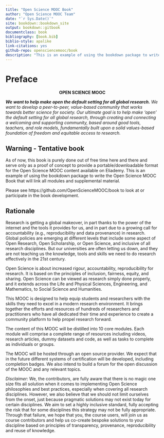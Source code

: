 ```yaml
--- 
title: "Open Science MOOC Book"
author: "Open Science MOOC Team"
date: "`r Sys.Date()`"
site: bookdown::bookdown_site
output: bookdown::gitbook
documentclass: book
bibliography: [book.bib]
biblio-style: apalike
link-citations: yes
github-repo: opensciencemooc/book
description: "This is an example of using the bookdown package to write the Open Science MOOC Book that will link all modules and supplemental material."
---
```


# Preface {-}

<center> **OPEN SCIENCE MOOC** </center>

***We want to help make open the default setting for all global research.*** *We want to develop a peer-to-peer, value-based community that works towards better science for society. Our ultimate goal is to help make ‘open’ the default setting for all global research, through creating and connecting a welcoming and supporting community, based around good tools, teachers, and role models, fundamentally built upon a solid values-based foundation of freedom and equitable access to research.*


## Warning - Tentative book {-}
As of now, this book is purely done out of free time here and there and serve only as a proof of concept to provide a portable/downloadable format for the Open Science MOOC content available on Eliademy. This is an example of using the bookdown package to write the Open Science MOOC Book that will link all modules and supplemental material.

Please see https://github.com/OpenScienceMOOC/book to look at or participate in the book development.

## Rationale {-}
Research is getting a global makeover, in part thanks to the power of the internet and the tools it provides for us, and in part due to a growing call for accountability (e.g., reproducibility and data provenance) in research. Global policies are emerging at different levels that include some aspect of Open Research, Open Scholarship, or Open Science, and inclusive of all research disciplines. But our universities are often letting us down, and they are not teaching us the knowledge, tools and skills we need to do research effectively in the 21st century.

Open Science is about increased rigour, accountability, reproducibility for research. It is based on the principles of inclusion, fairness, equity, and sharing. Open Science can be viewed as research simply done properly, and it extends across the Life and Physical Sciences, Engineering, and Mathematics, to Social Science and Humanities.

This MOOC is designed to help equip students and researchers with the skills they need to excel in a modern research environment. It brings together the efforts and resources of hundreds of researchers and practitioners who have all dedicated their time and experience to create a community platform to help propel research forward.

The content of this MOOC will be distilled into 10 core modules. Each module will comprise a complete range of resources including videos, research articles, dummy datasets and code, as well as tasks to complete as individuals or groups.

The MOOC will be hosted through an open source provider. We expect that in the future different systems of certification will be developed, including completion badges. We also intend to build a forum for the open discussion of the MOOC and any relevant topics.

*Disclaimer:* We, the contributors, are fully aware that there is no magic one size fits all solution when it comes to implementing Open Science philosophies and best practices, especially when covering all research disciplines. However, we also believe that we should not limit ourselves from the onset, just because pragmatic solutions may not exist today for certain disciplines. We aim to set a highly inclusive standard, fully accepting the risk that for some disciplines this strategy may not be fully appropriate. Through that failure, we hope that you, the course users, will join us as course contributors and help us co-create bespoke solutions to your discipline based on principles of transparency, provenance, reproducibility and reuse of knowledge.

